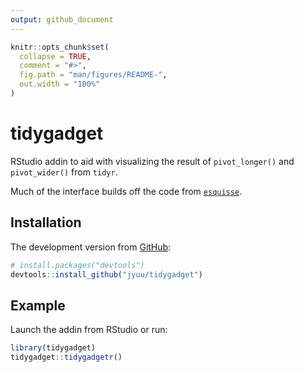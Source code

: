 ```yaml
---
output: github_document
---
```


<!-- README.md is generated from README.Rmd. Please edit that file -->

```r
knitr::opts_chunk$set(
  collapse = TRUE,
  comment = "#>",
  fig.path = "man/figures/README-",
  out.width = "100%"
)
```
# tidygadget

<!-- badges: start -->
<!-- badges: end -->

RStudio addin to aid with visualizing the result of `pivot_longer()` and `pivot_wider()` from `tidyr`. 

Much of the interface builds off the code from [`esquisse`](https://github.com/dreamRs/esquisse). 

## Installation

The development version from [GitHub](https://github.com/):

``` r
# install.packages("devtools")
devtools::install_github("jyuu/tidygadget")
```

## Example

Launch the addin from RStudio or run: 

```r
library(tidygadget)
tidygadget::tidygadgetr()
```

